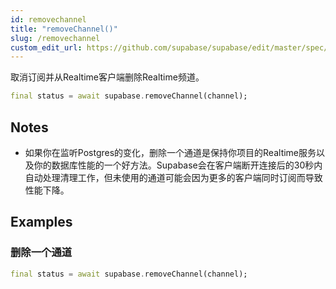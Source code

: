 ```yaml
---
id: removechannel
title: "removeChannel()"
slug: /removechannel
custom_edit_url: https://github.com/supabase/supabase/edit/master/spec/supabase_dart_v1.yml
---
```


取消订阅并从Realtime客户端删除Realtime频道。


```dart
final status = await supabase.removeChannel(channel);
```






## Notes

- 如果你在监听Postgres的变化，删除一个通道是保持你项目的Realtime服务以及你的数据库性能的一个好方法。Supabase会在客户端断开连接后的30秒内自动处理清理工作，但未使用的通道可能会因为更多的客户端同时订阅而导致性能下降。










## Examples

### 删除一个通道



```dart
final status = await supabase.removeChannel(channel);
```